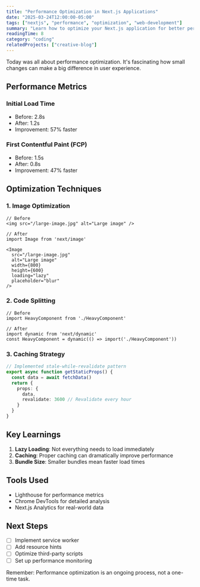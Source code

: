 ```yaml
---
title: "Performance Optimization in Next.js Applications"
date: "2025-03-24T12:00:00-05:00"
tags: ["nextjs", "performance", "optimization", "web-development"]
summary: "Learn how to optimize your Next.js application for better performance and user experience."
readingTime: 8
category: "coding"
relatedProjects: ["creative-blog"]
---
```


Today was all about performance optimization. It's fascinating how small changes can make a big difference in user experience.

## Performance Metrics

### Initial Load Time
- Before: 2.8s
- After: 1.2s
- Improvement: 57% faster

### First Contentful Paint (FCP)
- Before: 1.5s
- After: 0.8s
- Improvement: 47% faster

## Optimization Techniques

### 1. Image Optimization

```tsx
// Before
<img src="/large-image.jpg" alt="Large image" />

// After
import Image from 'next/image'

<Image
  src="/large-image.jpg"
  alt="Large image"
  width={800}
  height={600}
  loading="lazy"
  placeholder="blur"
/>
```

### 2. Code Splitting

```tsx
// Before
import HeavyComponent from './HeavyComponent'

// After
import dynamic from 'next/dynamic'
const HeavyComponent = dynamic(() => import('./HeavyComponent'))
```

### 3. Caching Strategy

```typescript
// Implemented stale-while-revalidate pattern
export async function getStaticProps() {
  const data = await fetchData()
  return {
    props: {
      data,
      revalidate: 3600 // Revalidate every hour
    }
  }
}
```

## Key Learnings

1. **Lazy Loading**: Not everything needs to load immediately
2. **Caching**: Proper caching can dramatically improve performance
3. **Bundle Size**: Smaller bundles mean faster load times

## Tools Used

- Lighthouse for performance metrics
- Chrome DevTools for detailed analysis
- Next.js Analytics for real-world data

## Next Steps

- [ ] Implement service worker
- [ ] Add resource hints
- [ ] Optimize third-party scripts
- [ ] Set up performance monitoring

Remember: Performance optimization is an ongoing process, not a one-time task. 